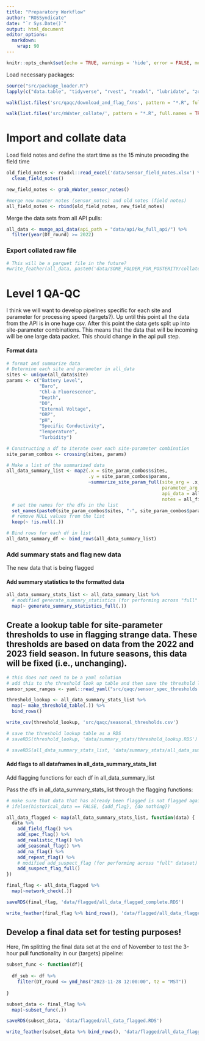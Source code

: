 ```yaml
---
title: "Preparatory Workflow"
author: "ROSSyndicate"
date: "`r Sys.Date()`"
output: html_document
editor_options: 
  markdown: 
    wrap: 90
---
```


```r
knitr::opts_chunk$set(echo = TRUE, warnings = 'hide', error = FALSE, message = 'hide')
```

Load necessary packages:

```r
source("src/package_loader.R")
lapply(c("data.table", "tidyverse", "rvest", "readxl", "lubridate", "zoo", "padr","plotly", "feather", "RcppRoll", "yaml", "ggpubr", "profvis", "janitor"), package_loader)

walk(list.files('src/qaqc/download_and_flag_fxns', pattern = "*.R", full.names = TRUE, recursive = TRUE), source)

walk(list.files('src/mWater_collate/', pattern = "*.R", full.names = TRUE, recursive = TRUE), source)
```

# Import and collate data

Load field notes and define the start time as the 15 minute preceding the field time

```r
old_field_notes <- readxl::read_excel('data/sensor_field_notes.xlsx') %>%
  clean_field_notes()

new_field_notes <- grab_mWater_sensor_notes()

#merge new mwater notes (sensor_notes) and old notes (field notes)  
all_field_notes <- rbind(old_field_notes, new_field_notes)

```

Merge the data sets from all API pulls:

```r
all_data <- munge_api_data(api_path = "data/api/kw_full_api/") %>%
  filter(year(DT_round) >= 2022) 
```

### Export collated raw file

```r
# This will be a parquet file in the future?
#write_feather(all_data, paste0('data/SOME_FOLDER_FOR_POSTERITY/collated_raw_sonde_v', Sys.Date(), '.feather'))
```

# Level 1 QA-QC

I think we will want to develop pipelines specific for each site and parameter for
processing speed (targets?). Up until this point all the data from the API is in one huge
csv. After this point the data gets split up into site-parameter combinations. This means
that the data that will be incoming will be one large data packet. This should change in
the api pull step.

#### Format data

```r
# format and summarize data
# Determine each site and parameter in all_data 
sites <- unique(all_data$site)
params <- c("Battery Level",
            "Baro",
            "Chl-a Fluorescence", 
            "Depth", 
            "DO", 
            "External Voltage", 
            "ORP", 
            "pH",
            "Specific Conductivity",
            "Temperature",
            "Turbidity")

# Constructing a df to iterate over each site-parameter combination
site_param_combos <- crossing(sites, params)

# Make a list of the summarized data
all_data_summary_list <- map2(.x = site_param_combos$sites, 
                              .y = site_param_combos$params, 
                              ~summarize_site_param_full(site_arg = .x,
                                                         parameter_arg = .y,
                                                         api_data = all_data,
                                                         notes = all_field_notes)) %>% 
  # set the names for the dfs in the list
  set_names(paste0(site_param_combos$sites, "-", site_param_combos$params)) %>% 
  # remove NULL values from the list
  keep(~ !is.null(.))

# Bind rows for each df in list
all_data_summary_df <- bind_rows(all_data_summary_list)
```

### Add summary stats and flag new data

The new data that is being flagged 

#### Add summary statistics to the formatted data

```r
all_data_summary_stats_list <- all_data_summary_list %>%
  # modified generate_summary_statistics (for performing across "full" dataset)
  map(~ generate_summary_statistics_full(.))
```

## Create a lookup table for site-parameter thresholds to use in flagging strange data. These thresholds are based on data from the 2022 and 2023 field season. In future seasons, this data will be fixed (i.e., unchanging).

```r
# this does not need to be a yaml solution
# add this to the threshold look up table and then save the threshold look up table 
sensor_spec_ranges <- yaml::read_yaml("src/qaqc/sensor_spec_thresholds.yml")

threshold_lookup <- all_data_summary_stats_list %>%
  map(~ make_threshold_table(.)) %>%
  bind_rows()

write_csv(threshold_lookup, 'src/qaqc/seasonal_thresholds.csv')

# save the threshold lookup table as a RDS 
# saveRDS(threshold_lookup, 'data/summary_stats/threshold_lookup.RDS')

# saveRDS(all_data_summary_stats_list, 'data/summary_stats/all_data_summary_stats_list.RDS')
```

#### Add flags to all dataframes in all_data_summary_stats_list

Add flagging functions for each df in all_data_summary_list

Pass the dfs in all_data_summary_stats_list through the flagging functions:

```r
# make sure that data that has already been flagged is not flagged again, except for the large anomaly flag
# ifelse(historical_data == FALSE, {add_flag}, {do nothing})

all_data_flagged <- map(all_data_summary_stats_list, function(data) {
  data %>%
    add_field_flag() %>%
    add_spec_flag() %>%
    add_realistic_flag() %>%
    add_seasonal_flag() %>%
    add_na_flag() %>%
    add_repeat_flag() %>%
    # modified add_suspect_flag (for performing across "full" dataset)
    add_suspect_flag_full() 
})

final_flag <- all_data_flagged %>%
  map(~network_check(.))

saveRDS(final_flag, 'data/flagged/all_data_flagged_complete.RDS')

write_feather(final_flag %>% bind_rows(), 'data/flagged/all_data_flagged_complete.feather')
```

## Develop a final data set for testing purposes!

Here, I'm splitting the final data set at the end of November to test the 3-hour pull functionality in our {targets} pipeline:

```r
subset_func <- function(df){
  
  df_sub <- df %>%
    filter(DT_round <= ymd_hms("2023-11-28 12:00:00", tz = "MST"))
  
}

subset_data <- final_flag %>%
  map(~subset_func(.)) 

saveRDS(subset_data, 'data/flagged/all_data_flagged.RDS')

write_feather(subset_data %>% bind_rows(), 'data/flagged/all_data_flagged.feather')
```


